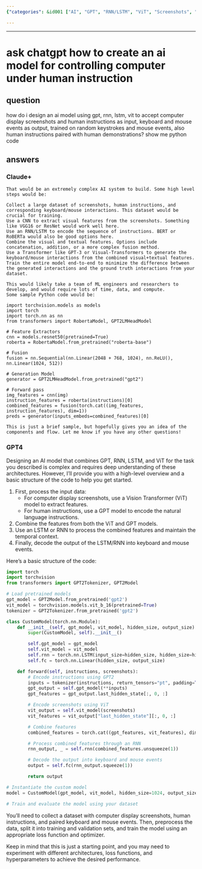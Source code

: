 ```yaml
---
{"categories": &id001 ["AI", "GPT", "RNN/LSTM", "ViT", "Screenshots", "Natural Language Instructions", "Keyboard/Mouse Events"], "category": "Artificial Intelligence", "date": "2023-12-22 23:52:59", "description": "This article discusses an AI model that utilizes GPT, RNN/LSTM, and ViT to process input data from various sources such as screenshots, natural language instructions, and keyboard/mouse events. The model first extracts features using ViT, then encodes instructions with GPT, followed by processing the combined features through LSTM/RNN. Finally, it decodes the output into events utilizing CNNs, RobertaModel, and GPT2LMHeadModel.", "tags": *id001, "title": "ask chatgpt how to create an ai model for controlling computer under human instruction"}

---
```


------

# ask chatgpt how to create an ai model for controlling computer under human instruction

## question

how do i design an ai model using gpt, rnn, lstm, vit to accept computer display screenshots and human instructions as input, keyboard and mouse events as output, trained on random keystrokes and mouse events, also human instructions paired with human demonstrations? show me python code

## answers

### Claude+

```
That would be an extremely complex AI system to build. Some high level steps would be:

Collect a large dataset of screenshots, human instructions, and corresponding keyboard/mouse interactions. This dataset would be crucial for training.
Use a CNN to extract visual features from the screenshots. Something like VGG16 or ResNet would work well here.
Use an RNN/LSTM to encode the sequence of instructions. BERT or RoBERTa would also be good options here.
Combine the visual and textual features. Options include concatenation, addition, or a more complex fusion method.
Use a Transformer like GPT-3 or Visual-Transformers to generate the keyboard/mouse interactions from the combined visual+textual features. 
Train the entire model end-to-end to minimize the difference between the generated interactions and the ground truth interactions from your dataset.

This would likely take a team of ML engineers and researchers to develop, and would require lots of time, data, and compute. 
Some sample Python code would be:

import torchvision.models as models 
import torch 
import torch.nn as nn 
from transformers import RobertaModel, GPT2LMHeadModel 

# Feature Extractors 
cnn = models.resnet50(pretrained=True) 
roberta = RobertaModel.from_pretrained("roberta-base") 

# Fusion 
fusion = nn.Sequential(nn.Linear(2048 + 768, 1024), nn.ReLU(), nn.Linear(1024, 512)) 

# Generation Model 
generator = GPT2LMHeadModel.from_pretrained("gpt2") 

# Forward pass 
img_features = cnn(img) 
instruction_features = roberta(instructions)[0] 
combined_features = fusion(torch.cat((img_features, instruction_features), dim=1)) 
preds = generator(inputs_embeds=combined_features)[0]

This is just a brief sample, but hopefully gives you an idea of the components and flow. Let me know if you have any other questions!

```

### GPT4

Designing an AI model that combines GPT, RNN, LSTM, and ViT for the task you described is complex and requires deep understanding of these architectures. However, I'll provide you with a high-level overview and a basic structure of the code to help you get started.

1. First, process the input data:
   - For computer display screenshots, use a Vision Transformer (ViT) model to extract features.
   - For human instructions, use a GPT model to encode the natural language instructions.
2. Combine the features from both the ViT and GPT models.
3. Use an LSTM or RNN to process the combined features and maintain the temporal context.
4. Finally, decode the output of the LSTM/RNN into keyboard and mouse events.

Here's a basic structure of the code:

```python
import torch
import torchvision
from transformers import GPT2Tokenizer, GPT2Model

# Load pretrained models
gpt_model = GPT2Model.from_pretrained('gpt2')
vit_model = torchvision.models.vit_b_16(pretrained=True)
tokenizer = GPT2Tokenizer.from_pretrained('gpt2')

class CustomModel(torch.nn.Module):
    def __init__(self, gpt_model, vit_model, hidden_size, output_size):
        super(CustomModel, self).__init__()

        self.gpt_model = gpt_model
        self.vit_model = vit_model
        self.rnn = torch.nn.LSTM(input_size=hidden_size, hidden_size=hidden_size, batch_first=True)
        self.fc = torch.nn.Linear(hidden_size, output_size)

    def forward(self, instructions, screenshots):
        # Encode instructions using GPT2
        inputs = tokenizer(instructions, return_tensors="pt", padding=True, truncation=True)
        gpt_output = self.gpt_model(**inputs)
        gpt_features = gpt_output.last_hidden_state[:, 0, :]

        # Encode screenshots using ViT
        vit_output = self.vit_model(screenshots)
        vit_features = vit_output["last_hidden_state"][:, 0, :]

        # Combine features
        combined_features = torch.cat((gpt_features, vit_features), dim=1)

        # Process combined features through an RNN
        rnn_output, _ = self.rnn(combined_features.unsqueeze(1))

        # Decode the output into keyboard and mouse events
        output = self.fc(rnn_output.squeeze(1))

        return output

# Instantiate the custom model
model = CustomModel(gpt_model, vit_model, hidden_size=1024, output_size=256)

# Train and evaluate the model using your dataset
```

You'll need to collect a dataset with computer display screenshots, human instructions, and paired keyboard and mouse events. Then, preprocess the data, split it into training and validation sets, and train the model using an appropriate loss function and optimizer.

Keep in mind that this is just a starting point, and you may need to experiment with different architectures, loss functions, and hyperparameters to achieve the desired performance.

